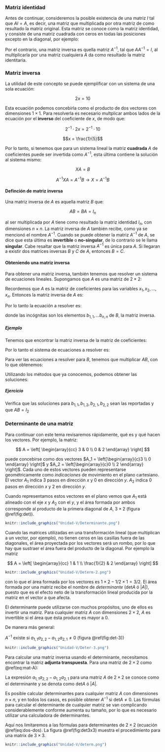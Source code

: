 ### Matriz identidad

Antes de continuar, consideremos la posible existencia de una matriz $I$ tal que $A I = A$, es decir, una matriz que multiplicada por otra matriz de como resultado la matriz original. Esta matriz se conoce como la matriz identidad, y consiste de una matriz cuadrada con ceros en todas las posiciones excepto en la diagonal, por ejemplo:

\begin{equation}
I = \left[ 
\begin{array}{ccc}
\ 1 & 0 & 0 & 0 \\
  0 & 1 & 0 & 0 \\
  0 & 0 & 1 & 0 \\
  0 & 0 & 0 & 1 \\
\end{array}
\right]
\end{equation}

Por el contrario, una matriz inversa es quella matriz $A^{-1}$, tal que $AA^{-1} = I$, al multiplicarla por una matriz cualquiera $A$ da como resultado la matriz identitaria.

### Matriz inversa

La utilidad de este concepto se puede ejemplificar con un sistema de una sola ecuación:

$$2x = 10$$

Esta ecuación podemos concebirla como el producto de dos vectores con dimensiones $1 \times 1$. Para resolverla es necesario multplicar ambos lados de la ecuación por el **inverso** del coeficiente de $x$, de modo que:

$$2^{-1} \cdot 2x = 2^{-1} \cdot 10$$

$$x = \frac{1}{5}$$

Por lo tanto, si tenemos que para un sistema lineal la matriz **cuadrada** $A$ de coeficientes puede ser invertida como $A^{-1}$, esta última contiene la solución al sistema mismo:

$$XA = B$$

$$A^{-1}XA = A^{-1}B \rightarrow X = A^{-1}B$$ 

#### Definción de matriz inversa

Una matriz inversa de $A$ es aquella matriz $B$ que:

$$AB = BA = I_n$$

al ser multiplicada por $A$ tiene como resultado la matriz identidad $I_n$, con dimensiones $n \times n$. La matriz inversa de $A$ también recibe, como ya se mencionó el nombre $A^{-1}$. Cuando se puede obtener la matriz $A^{-1}$ de $A$, se dice que esta última es **invertible** o **no-singular**, de lo contrario se le llama **singular**. Cabe resaltar que la matriz inversa $A^{-1}$ es única para $A$. Si llegaran a existir dos matrices inversas $B$ y $C$ de $A$, entonces $B=C$.

#### Obteniendo una matriz inversa

Para obtener una matriz inversa, también tenemos que resolver un sistema de ecuaciones lineales. Supongamos que $A$ es una matriz de $2 \times 2$:

\begin{equation}
A = \left[\begin{array}{ccc}
a_{1, 1} & a_{1, 2} \\
a_{2, 1} & a_{2, 2}
\end{array}
\right]
\end{equation}

Recordemos que $A$ es la matriz de coeficientes para las variables $x_1, x_2, \dots, x_n$. Entonces la matriz inversa de $A$ es:

\begin{equation}
B = \left[\begin{array}{ccc}
b_{1, 1} & b_{1, 2} \\
b_{2, 1} & b_{2, 2}
\end{array}
\right]
\end{equation}

Por lo tanto la ecuación a resolver es:

\begin{equation}
\left[\begin{array}{ccc}
a_{1, 1} & a_{1, 2} \\
a_{2, 1} & a_{2, 2}
\end{array}
\right]
\left[\begin{array}{ccc}
b_{1, 1} & b_{1, 2} \\
b_{2, 1} & b_{2, 2}
\end{array}
\right] =
\left[\begin{array}{ccc}
1 & 0 \\
0 & 1
\end{array}
\right]
\end{equation}

donde las incógnitas son los elementos $b_{1,1}, \dots b_{n,n}$ de $B$, la matriz inversa.

##### Ejemplo

Tenemos que encontrar la matriz inversa de la matriz de coeficientes:

\begin{equation}
A =
\left[\begin{array}{ccc}
2 & 5 \\
1 & 3
\end{array}
\right]
\end{equation}

Por lo tanto el sistema de ecuaciones a resolver es:

\begin{equation}
\left[\begin{array}{ccc}
2 & 5 \\
1 & 3
\end{array}
\right]
\left[\begin{array}{ccc}
b_{1, 1} & b_{1, 2} \\
b_{2, 1} & b_{2, 2}
\end{array}
\right] =
\left[\begin{array}{ccc}
1 & 0 \\
0 & 1
\end{array}
\right]
\end{equation}

Para ver las ecuaciones a resolver para $B$, tenemos que multiplicar $AB$, con lo que obtenemos:

\begin{align}
2 b_{1,1} + 5b_{2,1} = 1\ (F_1) & & 2b_{1, 2} + 5b_{2,2} = 0\ (F_1) \\ \notag
b_{1, 1} + 3b_{2,1} = 0\ (F_2) & & b_{1, 2} + 3b_{2, 2} = 1 (F_2 ) \notag
\end{align}

Utilizando los métodos que ya conocemos, podemos obtener las soluciones:

\begin{equation}
B = \left[ 
\begin{array}
\ b_{1, 1} & b_{1, 2} \\
b_{2, 1} & b_{2, 2}
\end{array}
\right] =
\left[ 
\begin{array}
\ 3 & -5 \\
-1 & 2
\end{array}
\right]
\end{equation}

##### Ejercicio

Verifica que las soluciones para $b_{1,1}, b_{1,2}, b_{2,1}, b_{2,2}$ sean las reportadas y que $AB = I_2$

### Determinante de una matriz

Para continuar con este tema revisaremos rápidamente, qué es y qué hacen los vectores. Por ejemplo, la matriz:

$$
A = \left[ 
\begin{array}{cc}
3 & 0 \\
0 & 2
\end{array}
\right]
$$

puede concebirse como dos vectores $A_1 = \left[\begin{array}{c}3 \\ 0 \end{array} \right]$ y $A_2 = \left[\begin{array}{c}0 \\ 2 \end{array} \right]$. Cada uno de estos vectores pueden representarse geométricamente como *indicaciones* de movimiento en el plano cartesiano. El vector $A_1$ indica $3$ pasos en dirección $x$ y $0$ en dirección $y$. $A_2$ indica $0$ pasos en dirección $x$ y $2$ en dirección $y$.

Cuando representamos estos vectores en el plano vemos que $A_1$ está alineado con el eje $x$ y $A_2$ con el $y$, y el área formada por ambos corresponde al producto de la primera diagonal de $A$, $3 \times 2$ (figura \@ref(fig:det)).

```r
knitr::include_graphics("Unidad-V/Determinante.png")
```

Cuando las matrices utilizadas en una transformación lineal (que multiplican a un vector, por ejemplo), no tienen ceros en las casillas fuera de las diagonales, el área proyectada por los vectores será un rombo, por lo que hay que sustraer el área fuera del producto de la diagonal. Por ejemplo la matriz

$$
A = \left[ 
\begin{array}{cc}
1 & 1 \\
\frac{1}{2} & 2
\end{array}
\right]
$$
```r
knitr::include_graphics("Unidad-V/Determ-2.png")
```

con lo que el área formada por los vectores es $1 \times 2 - 1/2 \times 1= 3/2$. El área formada por una matriz recibe el nombre de *determinante* ($\mathrm{det}A$ ó $|A|$), puesto que es el efecto neto de la transformación lineal producida por la matriz en el vector a que afecta.

El determinante puede utilizarse con muchos propósitos, uno de ellos es invertir una matriz. Para cualquier matriz $A$ con dimensiones $2 \times 2$, $A$ es invertible si el área que ésta produce es mayor a $0$.

De manera más general:

\begin{equation}
A = \left[
\begin{array}
\ a_{1,1} & a_{1,2} \\
a_{2,1} & a_{2,2}
\end{array}
\right] (\#eq:mat-A)
\end{equation}
 
 $A^{-1}$ existe si $a_{1,1}a_{2,2} - a_{1,2}a_{2,1} \neq 0$ (figura \@ref(fig:det-3))
 
```r
knitr::include_graphics("Unidad-V/Deter-3.png")
```

Para calcular una matriz inversa usando el determinante, necesitamos encontrar la matriz **adjunta transpuesta**. Para una matriz de $2 \times 2$ como \@ref(eq:mat-A): 

\begin{equation}
A^{-1} = 
  \frac{1}{a_{1,1}a_{2,2} - a_{1,2}a_{2,1}}
    \left[
      \begin{array}
        \ a_{2,2} & -a_{1,2} \\
        -a_{2,1} & a_{1,1}
      \end{array}
    \right] (\#eq:dos-dos)
\end{equation}

La expresión $a_{1,1}a_{2,2} - a_{1,2}a_{2,1}$ para una matriz $A$ de $2 \times 2$ se conoce como el determinante y se denota como $\mathrm{det} A$ ó $|A|$.

Es posible calcular determinantes para cualquier matriz $A$ con dimensiones $n \times n$, y en todos los casos, es posible obtener $A^{-1}$ si $\mathrm{det}A \neq 0$. Las fórmulas para calcular el determinante de cualquier matriz se van complicando considerablemente conforme aumenta su tamaño, por lo que es necesario utilizar una calculadora de determinantes.

Aquí nos limitaremos a las fórmulas para determinantes de $2\times 2$ (ecuación \@ref(eq:dos-dos). La figura \@ref(fig:det3x3) muestra el procedimiento para una matrix de $3 \times 3$. 

```r
knitr::include_graphics("Unidad-V/determ.png")
```


